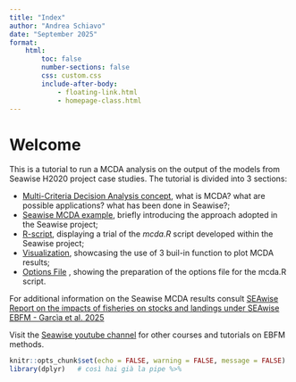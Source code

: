 ```yaml
---
title: "Index"
author: "Andrea Schiavo"
date: "September 2025"
format:
    html:
        toc: false
        number-sections: false
        css: custom.css
        include-after-body:
            - floating-link.html
            - homepage-class.html
---
```


# Welcome

This is a tutorial to run a MCDA analysis on the output of the models from Seawise H2020 project case studies.
The tutorial is divided into 3 sections:

- [Multi-Criteria Decision Analysis concept](01_Theory.html), what is MCDA? what are possible applications? what has been done in Seawise?;
- [Seawise MCDA example](01_Theory%20Seawise_example.qmd), briefly introducing the approach adopted in the Seawise project;
- [R-script](02_R-script.html), displaying a trial of the *mcda.R* script developed within the Seawise project;
- [Visualization](03_Visualization.html), showcasing the use of 3 buil-in function to plot MCDA results;
- [Options File](genOptionsFile.html)  , showing the preparation of the options file for the mcda.R script.

For additional information on the Seawise MCDA results consult [SEAwise Report on the impacts of fisheries on stocks and landings under SEAwise EBFM - Garcìa et al. 2025](https://doi.org/10.11583/DTU.29108039)

Visit the [Seawise youtube channel](https://www.youtube.com/@seawiseproject5092) for other courses and tutorials on EBFM methods.

```r
knitr::opts_chunk$set(echo = FALSE, warning = FALSE, message = FALSE)
library(dplyr)   # così hai già la pipe %>%
```





